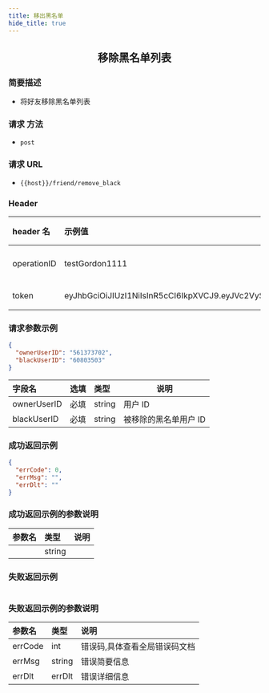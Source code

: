 ```yaml
---
title: 移出黑名单
hide_title: true
---
```


<center>

## 移除黑名单列表

</center>

### 简要描述

- 将好友移除黑名单列表

### 请求 方法

- `post`

### 请求 URL

- `{{host}}/friend/remove_black`

### Header

| header 名   | 示例值                                                                                                                                                                                                      | 选填 | 类型   | 说明                         |
| :---------- | :---------------------------------------------------------------------------------------------------------------------------------------------------------------------------------------------------------- | :--- | ------ | ---------------------------- |
| operationID | testGordon1111                                                                                                                                                                                              | 必填 | string | operationID 用于全局链路追踪 |
| token       | eyJhbGciOiJIUzI1NiIsInR5cCI6IkpXVCJ9.eyJVc2VySUQiOiJvcGVuSU0xMjM0NTYiLCJQbGF0Zm9ybUlEIjoxLCJleHAiOjE2OTU4MjE4MDUsIm5iZiI6MTY4ODA0NTUwNSwiaWF0IjoxNjg4MDQ1ODA1fQ.cY4ecn4qNO59uOkjLiJXSVg57INKOeeXxsNA2ABVFeg | 必填 | string | 管理员或者用户 token         |

### 请求参数示例

```json
{
  "ownerUserID": "561373702",
  "blackUserID": "60803503"
}
```

| 字段名      | 选填 | 类型   | 说明                  |
| :---------- | :--- | :----- | --------------------- |
| ownerUserID | 必填 | string | 用户 ID               |
| blackUserID | 必填 | string | 被移除的黑名单用户 ID |

### 成功返回示例

```json
{
  "errCode": 0,
  "errMsg": "",
  "errDlt": ""
}
```

### 成功返回示例的参数说明

| 参数名 | 类型   | 说明 |
| :----- | :----- | :--- |
|        | string |      |

### 失败返回示例

```json

```

### 失败返回示例的参数说明

| 参数名  | 类型   | 说明                          |
| :------ | :----- | :---------------------------- |
| errCode | int    | 错误码,具体查看全局错误码文档 |
| errMsg  | string | 错误简要信息                  |
| errDlt  | errDlt | 错误详细信息                  |
